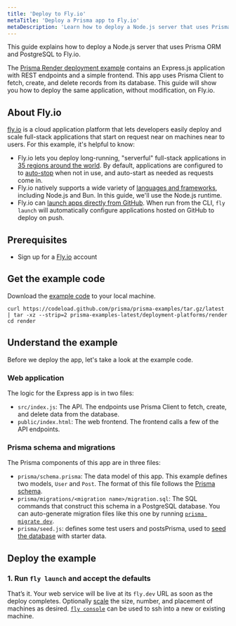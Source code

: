 ```yaml
---
title: 'Deploy to Fly.io'
metaTitle: 'Deploy a Prisma app to Fly.io'
metaDescription: 'Learn how to deploy a Node.js server that uses Prisma ORM to Fly.io.'
---
```



This guide explains how to deploy a Node.js server that uses Prisma ORM and PostgreSQL to Fly.io.

The [Prisma Render deployment example](https://github.com/prisma/prisma-examples/tree/latest/deployment-platforms/render) contains an Express.js application with REST endpoints and a simple frontend. This app uses Prisma Client to fetch, create, and delete records from its database.
This guide will show you how to deploy the same application, without modification, on Fly.io.

## About Fly.io

[fly.io](https://fly.io/) is a cloud application platform that lets developers easily deploy and scale full-stack applications that start on request near on machines near to users. For this example, it's helpful to know:
- Fly.io lets you deploy long-running, "serverful" full-stack applications in [35 regions around the world](https://fly.io/docs/reference/regions/). By default, applications are configured to to [auto-stop](https://fly.io/docs/launch/autostop-autostart/) when not in use, and auto-start as needed as requests come in.
- Fly.io natively supports a wide variety of [languages and frameworks](https://fly.io/docs/languages-and-frameworks/), including Node.js and Bun. In this guide, we'll use the Node.js runtime.
- Fly.io can [launch apps directly from GitHub](https://fly.io/speedrun).  When run from the CLI, `fly launch` will automatically configure applications hosted on GitHub to deploy on push.


## Prerequisites

- Sign up for a [Fly.io](https://fly.io/docs/getting-started/launch/) account

## Get the example code
Download the [example code](https://github.com/prisma/prisma-examples/tree/latest/deployment-platforms/render) to your local machine.
```terminal
curl https://codeload.github.com/prisma/prisma-examples/tar.gz/latest | tar -xz --strip=2 prisma-examples-latest/deployment-platforms/render
cd render
```

## Understand the example

Before we deploy the app, let's take a look at the example code.

### Web application

The logic for the Express app is in two files:
- `src/index.js`: The API. The endpoints use Prisma Client to fetch, create, and delete data from the database.
- `public/index.html`: The web frontend. The frontend calls a few of the API endpoints.

### Prisma schema and migrations

The Prisma components of this app are in three files:
- `prisma/schema.prisma`: The data model of this app. This example defines two models, `User` and `Post`. The format of this file follows the [Prisma schema](/orm/prisma-schema/overview).
- `prisma/migrations/<migration name>/migration.sql`: The SQL commands that construct this schema in a PostgreSQL database. You can auto-generate migration files like this one by running [`prisma migrate dev`](/orm/prisma-migrate/understanding-prisma-migrate/mental-model#what-is-prisma-migrate).
- `prisma/seed.js`: defines some test users and postsPrisma, used to [seed the database](/orm/prisma-migrate/workflows/seeding) with starter data.


## Deploy the example

### 1. Run `fly launch` and accept the defaults

That’s it. Your web service will be live at its `fly.dev` URL as soon as the deploy completes.  Optionally [scale](https://fly.io/docs/launch/scale-count/) the size, number, and placement of machines as desired.  [`fly console`](https://fly.io/docs/flyctl/console/) can be used to ssh into a new or existing machine.

